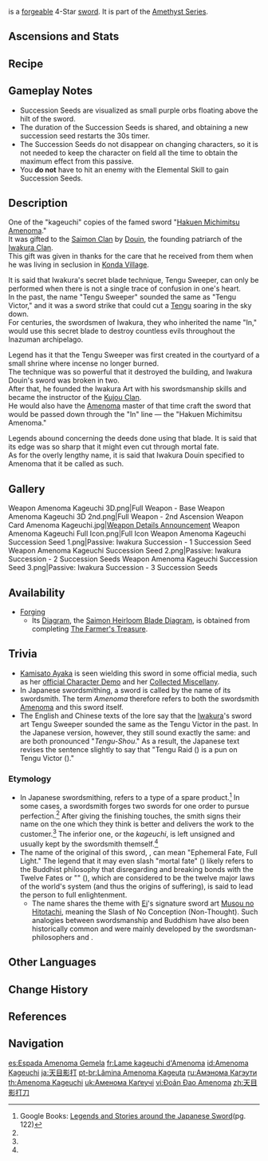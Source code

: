 {{Weapon Infobox
|title          = Ame&shy;noma Kage&shy;uchi
|id             = 11414
|image          = <gallery>
Weapon Amenoma Kageuchi.png|Base
Weapon Amenoma Kageuchi 2nd.png|2nd Ascension
</gallery>
|series         = Amethyst
|type           = Sword
|releaseDate    = 2021-07-21
|quality        = 4
|base_atk       = 41
|2nd_stat_type  = ATK
|2nd_stat       = 12%
|obtain         = Forging
|diagram        = [[The Farmer's Treasure]] Quest
|passive        = Iwakura Succession
|effect         = After casting an Elemental Skill, gain 1 Succession Seed. This effect can be triggered once every 5s. The Succession Seed lasts for 30s. Up to 3 Succession Seeds may exist simultaneously. After using an Elemental Burst, all Succession Seeds are consumed and after 2s, the character regenerates (var1) Energy for each seed consumed.
|eff_rank1_var1 = 6
|eff_rank2_var1 = 7.5
|eff_rank3_var1 = 9
|eff_rank4_var1 = 10.5
|eff_rank5_var1 = 12
|eff_att1       = Energy Generation
}}
{{Description|A blade custom made for a famed samurai who could strike down a tengu warrior, known for their incredible agility, in midair.}}
{{Lang|'''Amenoma Kageuchi'''|ja=天目影打}} is a [[forge]]able 4-Star [[sword]]. It is part of the [[Amethyst Series]].

==Ascensions and Stats==
{{Weapon Ascensions and Stats
|ascendMat1 = Coral Branch of a Distant Sea
|ascendMat2 = Jeweled Branch of a Distant Sea
|ascendMat3 = Jade Branch of a Distant Sea
|ascendMat4 = Golden Branch of a Distant Sea
|bossMat1   = Chaos Gear
|bossMat2   = Chaos Axis
|bossMat3   = Chaos Oculus
|commonMat1 = Old Handguard
|commonMat2 = Kageuchi Handguard
|commonMat3 = Famed Handguard
}}

==Recipe==
{{Recipe
|type = Forging
|Northlander Sword Billet = 1
|Amethyst Lump = 50
|White Iron Chunk = 50
|Mora = 500
|time = 10s
|sort = Northlander Sword Billet;Amethyst Lump;White Iron Chunk;Mora
}}

==Gameplay Notes==
* Succession Seeds are visualized as small purple orbs floating above the hilt of the sword.
* The duration of the Succession Seeds is shared, and obtaining a new succession seed restarts the 30s timer.
* The Succession Seeds do not disappear on changing characters, so it is not needed to keep the character on field all the time to obtain the maximum effect from this passive.
* You '''do not''' have to hit an enemy with the Elemental Skill to gain Succession Seeds.

==Description==
One of the "kageuchi" copies of the famed sword "[[Hakuen Michimitsu Amenoma]]."<br>
It was gifted to the [[Saimon Clan]] by [[Douin]], the founding patriarch of the [[Iwakura Clan]].<br>
This gift was given in thanks for the care that he received from them when he was living in seclusion in [[Konda Village]].

It is said that Iwakura's secret blade technique, Tengu Sweeper, can only be performed when there is not a single trace of confusion in one's heart.<br>
In the past, the name "Tengu Sweeper" sounded the same as "Tengu Victor," and it was a sword strike that could cut a [[Tengu]] soaring in the sky down.<br>
For centuries, the swordsmen of Iwakura, they who inherited the name "In," would use this secret blade to destroy countless evils throughout the Inazuman archipelago.

Legend has it that the Tengu Sweeper was first created in the courtyard of a small shrine where incense no longer burned.<br>
The technique was so powerful that it destroyed the building, and Iwakura Douin's sword was broken in two.<br>
After that, he founded the Iwakura Art with his swordsmanship skills and became the instructor of the [[Kujou Clan]].<br>
He would also have the [[Amenoma Smithy|Amenoma]] master of that time craft the sword that would be passed down through the "In" line &mdash; the "Hakuen Michimitsu Amenoma."

Legends abound concerning the deeds done using that blade. It is said that its edge was so sharp that it might even cut through mortal fate.<br>
As for the overly lengthy name, it is said that Iwakura Douin specified to Amenoma that it be called as such.

==Gallery==
<gallery>
Weapon Amenoma Kageuchi 3D.png|Full Weapon - Base
Weapon Amenoma Kageuchi 3D 2nd.png|Full Weapon - 2nd Ascension
Weapon Card Amenoma Kageuchi.jpg|[https://www.hoyolab.com/article/568805 Weapon Details Announcement]
Weapon Amenoma Kageuchi Full Icon.png|Full Icon
Weapon Amenoma Kageuchi Succession Seed 1.png|Passive: Iwakura Succession - 1 Succession Seed
Weapon Amenoma Kageuchi Succession Seed 2.png|Passive: Iwakura Succession - 2 Succession Seeds
Weapon Amenoma Kageuchi Succession Seed 3.png|Passive: Iwakura Succession - 3 Succession Seeds
</gallery>

==Availability==
* [[Forging]]
** Its [[Diagram]], the [[Saimon Heirloom Blade Diagram]], is obtained from completing [[The Farmer's Treasure]].

==Trivia==
* [[Kamisato Ayaka]] is seen wielding this sword in some official media, such as her [https://youtu.be/5RCsr1Y8UZA official Character Demo] and her [https://youtu.be/hUDhKYxGh0M Collected Miscellany].
* In Japanese swordsmithing, a sword is called by the name of its swordsmith. The term ''Amenoma'' therefore refers to both the swordsmith [[Amenoma Smithy|Amenoma]] and this sword itself.
* The English and Chinese texts of the lore say that the [[Iwakura Clan|Iwakura]]'s sword art Tengu Sweeper sounded the same as the Tengu Victor in the past. In the Japanese version, however, they still sound exactly the same: {{ja|天狗抄|tl=Tengu Raid}} and {{ja|天狗勝|tl=Tengu Victor}} are both pronounced "''Tengu-Shou''." As a result, the Japanese text revises the sentence slightly to say that "Tengu Raid ({{ja|天狗抄}}) is a pun on Tengu Victor ({{ja|天狗勝}})."

===Etymology===
{{See Also|Amenoma Smithy#Etymology|Iwakura Michihiro#Etymology}}
* In Japanese swordsmithing, {{Lang|''kageuchi''|ja=影打|ja_tl=shadow forging}} refers to a type of a spare product.<ref name="markus-sesko">Google Books: [https://books.google.co.jp/books?id=kFTNe-WjyBcC&pg=PA122#v=onepage Legends and Stories around the Japanese Sword](pg. 122)</ref> In some cases, a swordsmith forges two swords for one order to pursue perfection.<ref name="markus-sesko" /> After giving the finishing touches, the smith signs their name on the one which they think is better and delivers the work to the customer.<ref name="markus-sesko" /> The inferior one, or the ''kageuchi'', is left unsigned and usually kept by the swordsmith themself.<ref name="markus-sesko" />
* The name of the original of this sword, {{Lang|Hakuen Michimitsu|ja=薄縁満光}}, can mean "Ephemeral Fate, Full Light." The legend that it may even slash "mortal fate" ({{ja|人の縁}}) likely refers to the Buddhist philosophy that disregarding and breaking bonds with the Twelve Fates or "{{w|Pratītyasamutpāda|Links}}" ({{ja|縁起}}), which are considered to be the twelve major laws of the world's system (and thus the origins of suffering), is said to lead the person to full enlightenment.
** The name shares the theme with [[Ei]]'s signature sword art [[Musou no Hitotachi]], meaning the Slash of No Conception (Non-Thought). Such analogies between swordsmanship and Buddhism have also been historically common and were mainly developed by the swordsman-philosophers {{w|Yagyū Munenori|Yagyuu Munenori}} and {{w|Miyamoto Musashi}}.

==Other Languages==
{{Other Languages
|1_en    = Amenoma Kageuchi
|1_zhs   = 天目影打刀
|1_zhs_rm = Tiānmù Yǐngdǎ-dāo
|1_zht   = 天目影打刀
|1_zht_rm = Tiānmù Yǐngdǎ-dāo
|1_zh_tl = Amenoma Kageuchi
|1_ja    = 天目影打
|1_ja_rm = Amenoma Kageuchi
|1_ja_tl = Amenoma Shadow Forge
|1_ko    = 아메노마 카게우치가타나
|1_ko_rm = Amenoma Kageuchi-gatana
|1_ko_tl = Amenoma Kageuchi Katana
|1_es    = Espada Amenoma Gemela
|1_es_tl = Amenoma Sword Twin
|1_es_note = "Twin" refers to ''kageuchi''. See [[#Trivia|Trivia]] for details.
|1_fr    = Lame kageuchi d'Amenoma
|1_fr_tl = Kageuchi Blade of Amenoma
|1_ru    = Амэнома Кагэути
|1_ru_tl = Amenoma Kageuchi
|1_th    = Amenoma Kageuchi
|1_vi    = Đoản Đao Amenoma
|1_vi_tl = Amenoma Dagger
|1_de    = Amenoma Kageuchi
|1_id    = Amenoma Kageuchi
|1_pt    = Lâmina Amenoma Kageuta
|1_pt_tl = Amenoma Shadow-Song Blade
|1_pt_note = {{pt|Kageuta}} is a Japanese term for "song sung behind the scenes," so "Shadow-Song" is used here.
|1_tr    = Amenoma Kageuchi
|1_it    = Spada delle ombre
|1_it_tl = Sword of the Shadows

|2_en    = Iwakura Succession
|2_zhs   = 岩藏之胤
|2_zhs_rm = Yáncáng zhī Yìn
|2_zht   = 岩藏之胤
|2_zht_rm = Yáncáng zhī Yìn
|2_zh_tl = Descendant of Iwakura
|2_ja    = 岩蔵の胤
|2_ja_rm = Iwakura no Tane
|2_ja_tl = Descendant of Iwakura
|2_ko    = 이와쿠라의 후손
|2_ko_rm = Iwakura-ui Huson
|2_ko_tl = Descendant of Iwakura
|2_es    = Legado Iwakura
|2_es_tl = Iwakura Legacy
|2_fr    = Héritage d'Iwakura
|2_fr_tl = Iwakura Legacy
|2_ru    = Наследие Ивакуры
|2_ru_tl = Iwakura Legacy
|2_th    = Iwakura Succession
|2_vi    = Sự Kế Thừa Iwakura
|2_vi_tl = 
|2_de    = Iwakura-Nachkomme
|2_de_tl = Iwakura Descendant
|2_id    = Iwakura Succession
|2_pt    = Herdeiro de Iwakura
|2_pt_tl = 
|2_tr    = Iwakura Halefiyeti
|2_tr_tl = Iwakura Succession
|2_it    = Discendenza d'Iwakura
|2_it_tl = Iwakura Lineage
}}

==Change History==
{{Change History|2.0}}

==References==
{{Reflist|1}}

==Navigation==
{{Weapons by Series Navbox|series=Amethyst}}
{{Weapon Navbox|Swords}}

[[es:Espada Amenoma Gemela]]
[[fr:Lame kageuchi d'Amenoma]]
[[id:Amenoma Kageuchi]]
[[ja:天目影打]]
[[pt-br:Lâmina Amenoma Kageuta]]
[[ru:Амэнома Кагэути]]
[[th:Amenoma Kageuchi]]
[[uk:Аменома Каґеучі]]
[[vi:Đoản Đao Amenoma]]
[[zh:天目影打刀]]